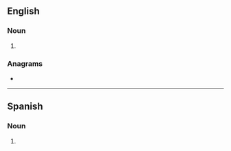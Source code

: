 {{also|Bozos}}
==English==

===Noun===
{{head|en|noun form}}

# {{plural of|en|bozo}}

===Anagrams===
* {{anagrams|en|a=boosz|zobos}}

----

==Spanish==

===Noun===
{{head|es|noun form}}

# {{plural of|es|bozo}}